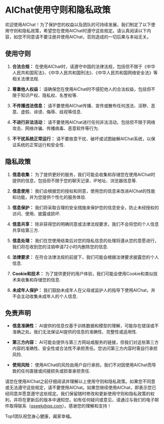 # AIChat使用守则和隐私政策

欢迎使用AIChat！为了保护您的权益以及团队的可持续发展，我们制定了以下使用守则和隐私政策，希望您在使用AIChat时遵守这些规定。请认真阅读以下内容，如您不同意请不要注册并使用AIChat，否则造成的一切后果与本站无关。

## 使用守则

1. **合法合规：** 在使用AIChat时，请遵守中国的法律法规，包括但不限于《中华人民共和国宪法》、《中华人民共和国刑法》、《中华人民共和国网络安全法》等相关法律法规.

2. **尊重他人权益：** 请确保您在使用AIChat时不侵犯他人的合法权益，包括但不限于知识产权、隐私权、名誉权等.

3. **不传播违法信息：** 请不要使用AIChat传播、宣传或散布任何违法、淫秽、恶意、虚假、诽谤、侮辱、歧视等信息.

4. **不进行非法活动：** 请不要使用AIChat进行任何非法活动，包括但不限于网络攻击、网络诈骗、传播病毒、恶意软件等行为.

5. **不干扰系统正常运行：** 请不要故意干扰、破坏或试图破解AIChat系统，以保证系统的正常运行和安全性.

## 隐私政策

1. **信息收集：** 为了提供更好的服务，我们可能会收集和存储您在使用AIChat时提供的信息，包括但不限于您的聊天记录、IP地址、浏览器信息等.

2. **信息使用：** 我们会根据您的授权和同意，使用您的信息来改进AIChat的性能和功能，并为您提供个性化的服务体验.

3. **信息保护：** 我们将采取合理的安全措施来保护您的信息安全，防止未经授权的访问、使用、披露或损坏.

4. **信息共享：** 除非获得您的明确同意或法律法规要求，我们不会将您的个人信息共享给第三方.

5. **信息处理：** 我们在您使用结束后对您的隐私信息的处理将遵从您的意愿进行，我们将在收到您的注销申请72小时内删除您的信息.

6. **法律要求：** 在符合法律法规的前提下，我们可能会根据法律要求披露您的个人信息.

7. **Cookie和技术：** 为了提供更好的用户体验，我们可能会使用Cookie和类似技术来收集和存储您的信息.

8. **未成年人保护：** 我们鼓励未成年人在父母或监护人的指导下使用AIChat，并不会主动收集未成年人的个人信息.

## 免责声明

- **信息准确性：** AI提供的信息仅基于训练数据和模型的理解，可能存在错误或不准确之处。我们无法保证AI提供的信息的准确性、完整性或适用性.

- **第三方内容：** AI可能会提供与第三方网站或服务的链接，但我们对这些第三方内容的准确性、安全性或合法性不承担责任。您访问第三方内容时需自行承担风险.

- **使用风险：** 使用AIChat的风险由用户自行承担。我们不对因使用AIChat而导致的任何直接或间接损失或损害承担责任.

请您在使用AIChat之前仔细阅读并理解以上使用守则和隐私政策。如果您不同意或无法遵守这些规定，请不要使用AIChat。如果您继续使用AIChat，即表示您已经同意并愿意遵守这些规定。我们保留随时修改和更新使用守则和隐私政策的权利，并将在更新后的版本中通知您。如有任何疑问或意见，请通过与我们的电子邮件取得联系（qseek@qq.com）。感谢您的理解和支持！

Top1团队祝您身心健康，阖家幸福。

